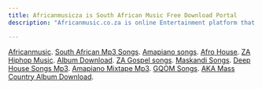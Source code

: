 ```yaml
---
title: Africanmusicza is South African Music Free Download Portal
description: "Africanmusic.co.za is online Entertainment platform that Deal with all South African music genre"

---
```

[Africanmusic](https://africanmusic.co.za/).
[South African Mp3 Songs](https://africanmusic.co.za/download-mp3-music/).
[Amapiano songs](https://africanmusic.co.za/tag/amapiano).
[Afro House](https://africanmusic.co.za/tag/afro-house/).
[ZA Hiphop Music](https://africanmusic.co.za/tag/hip-hop/).
[Album Download](https://africanmusic.co.za/download-album-zip/).
[ZA Gospel songs](https://africanmusic.co.za/tag/sa-gospel).
[Maskandi Songs](https://africanmusic.co.za/tag/maskandi/).
[Deep House Songs Mp3](https://africanmusic.co.za/tag/deep-house).
[Amapiano Mixtape Mp3](https://africanmusic.co.za/tag/amapiano).
[GQOM Songs](https://africanmusic.co.za/tag/gqom/).
[AKA Mass Country Album Download](https://africanmusic.co.za/download-album-zip/album-aka-mass-country/).
